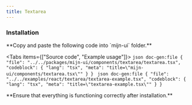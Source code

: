 ```yaml
---
title: Textarea
---
```



<ComponentPreview>
  <TextAreaExample />
</ComponentPreview>

### Installation

<Steps>
  <Step>
  **Copy and paste the following code into `mijn-ui` folder.**

  <Tabs items={["Source code", "Example usage"]}>
    <Tab value="Source code">
        ```json doc-gen:file
          {
            "file": "../../packages/mijn-ui/components/textarea/textarea.tsx",
            "codeblock": {
              "lang": "tsx",
              "meta": "title=\"mijn-ui/components/textarea.tsx\""
            }
          }
        ```
    </Tab>
    <Tab value="Example usage">
        ```json doc-gen:file
          {
            "file": "../../examples/react/textarea/textarea-example.tsx",
            "codeblock": {
              "lang": "tsx",
              "meta": "title=\"textarea-example.tsx\""
            }
          }
        ```
    </Tab>
  </Tabs>  
  </Step>
  
  <Step>
  **Ensure that everything is functioning correctly after installation.**
  </Step>
</Steps>
